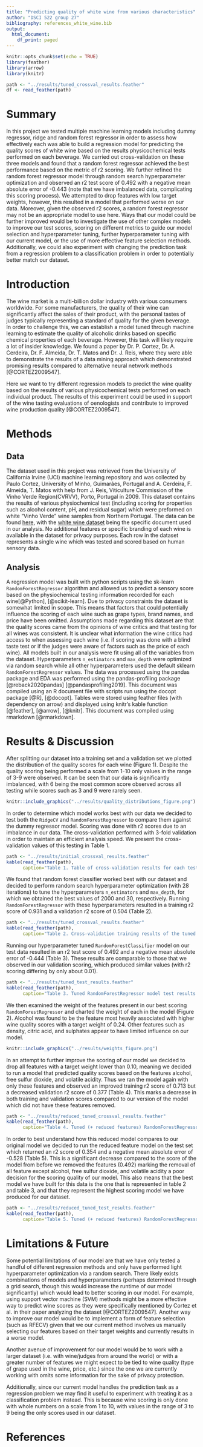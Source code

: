 ```yaml
---
title: "Predicting quality of white wine from various characteristics"
author: "DSCI 522 group 27"
bibliography: references_white_wine.bib
output:
  html_document:
    df_print: paged
---
```


```r
knitr::opts_chunk$set(echo = TRUE)
library(feather)
library(arrow)
library(knitr)

path <- "../results/tuned_crossval_results.feather"
df <- read_feather(path)
```

# **Summary**

In this project we tested multiple machine learning models including dummy regressor, ridge and random forest regressor in order to assess how effectively each was able to build a regression model for predicting the quality scores of white wine based on the results physicochemical tests performed on each beverage. We carried out cross-validation on these three models and found that a random forest regressor achieved the best performance based on the metric of r2 scoring. We further refined the random forest regressor model through random search hyperparameter optimization and observed an r2 test score of 0.492 with a negative mean absolute error of -0.443 (note that we have imbalanced data, complicating this scoring process). We attempted to drop features with low target weights, however, this resulted in a model that performed worse on our data. Moreover, given the observed r2 scores, a random forest regressor may not be an appropriate model to use here. Ways that our model could be further improved would be to investigate the use of other complex models to improve our test scores, scoring on different metrics to guide our model selection and hyperparameter tuning, further hyperparameter tuning with our current model, or the use of more effective feature selection methods. Additionally, we could also experiment with changing the prediction task from a regression problem to a classification problem in order to potentially better match our dataset.

# **Introduction**

The wine market is a multi-billion dollar industry with various consumers worldwide. For some manufacturers, the quality of their wine can significantly affect the sales of their product, with the personal tastes of judges typically representing a standard of quality for the given beverage. In order to challenge this, we can establish a model tuned through machine learning to estimate the quality of alcoholic drinks based on specific chemical properties of each beverage. However, this task will likely require a lot of insider knowledge. We found a paper by Dr. P. Cortez, Dr. A. Cerdeira, Dr. F. Almeida, Dr. T. Matos and Dr. J. Reis, where they were able to demonstrate the results of a data mining approach which demonstrated promising results compared to alternative neural network methods [@CORTEZ2009547].

Here we want to try different regression models to predict the wine quality based on the results of various physicochemical tests performed on each individual product. The results of this experiment could be used in support of the wine tasting evaluations of oenologists and contribute to improved wine production quality [@CORTEZ2009547].

# **Methods**

## **Data**

The dataset used in this project was retrieved from the University of California Irvine (UCI) machine learning repository and was collected by Paulo Cortez, University of Minho, Guimarães, Portugal and A. Cerdeira, F. Almeida, T. Matos with help from J. Reis, Viticulture Commission of the Vinho Verde Region(CVRVV), Porto, Portugal in 2009. This dataset contains the results of various physiochemical test (including scoring for properties such as alcohol content, pH, and residual sugar) which were preformed on white "Vinho Verde" wine samples from Northern Portugal. The data can be found [here](https://archive.ics.uci.edu/ml/datasets/wine+quality), with the [white wine dataset](%5Bhttps://archive.ics.uci.edu/ml/machine-learning-databases/wine-quality/winequality-white.csv) being the specific document used in our analysis. No additional features or specific branding of each wine is available in the dataset for privacy purposes. Each row in the dataset represents a single wine which was tested and scored based on human sensory data.

## **Analysis**

A regression model was built with python scripts using the sk-learn `RandomForestRegressor` algorithm and allowed us to predict a sensory score based on the physiochemical testing information recorded for each wine[@Python], [@scikit-learn]. Due to privacy constraints the dataset is somewhat limited in scope. This means that factors that could potentially influence the scoring of each wine such as grape types, brand names, and price have been omitted. Assumptions made regarding this dataset are that the quality scores came from the opinions of wine critics and that testing for all wines was consistent. It is unclear what information the wine critics had access to when assessing each wine (i.e. if scoring was done with a blind taste test or if the judges were aware of factors such as the price of each wine). All models built in our analysis were fit using all of the variables from the dataset. Hyperparameters `n_estimators` and `max_depth` were optimized via random search while all other hyperparameters used the default sklearn `RandomForestRegressor` values. The data was processed using the pandas package and EDA was performed using the pandas-profiling package [@reback2020pandas] [@pandasprofiling2019]. This document was compiled using an R document file with scripts run using the docopt package [@R], [@docopt]. Tables were stored using feather files (with dependency on arrow) and displayed using knitr's kable function [@feather], [@arrow], [@knitr]. This document was compiled using rmarkdown [@rmarkdown].

# **Results & Discussion**

After splitting our dataset into a training set and a validation set we plotted the distribution of the quality scores for each wine (Figure 1). Despite the quality scoring being performed a scale from 1-10 only values in the range of 3-9 were observed. It can be seen that our data is significantly imbalanced, with 6 being the most common score observed across all testing while scores such as 3 and 9 were rarely seen.

```r
knitr::include_graphics("../results/quality_distributions_figure.png")
```

In order to determine which model works best with our data we decided to test both the `RidgeCV` and `RandomForestRegressor` to compare them against the dummy regressor model. Scoring was done with r2 scores due to an imbalance in our data. The cross-validation performed with 3-fold validation in order to maintain an efficient analysis speed. We present the cross-validation values of this testing in Table 1.

```r
path <- "../results/initial_crossval_results.feather"
kable(read_feather(path),
      caption="Table 1. Table of cross-validation results for each tested model")
```

We found that random forest classifier worked best with our dataset and decided to perform random search hyperparameter optimization (with 28 iterations) to tune the hyperparameters `n_estimators` and `max_depth`, for which we obtained the best values of 2000 and 30, respectively. Running `RandomForestRegressor` with these hyperparameters resulted in a training r2 score of 0.931 and a validation r2 score of 0.504 (Table 2).

```r
path <- "../results/tuned_crossval_results.feather"
kable(read_feather(path),
      caption="Table 2. Cross-validation training results of the tuned random forest regression model")
```

Running our hyperparameter tuned `RandomForestClassifier` model on our test data resulted in an r2 test score of 0.492 and a negative mean absolute error of -0.444 (Table 3). These results are comparable to those that we observed in our validation scoring, which produced similar values (with r2 scoring differing by only about 0.01).

```r
path <- "../results/tuned_test_results.feather"
kable(read_feather(path),
      caption="Table 3. Tuned RandomForestRegressor model test results.")
```

We then examined the weight of the features present in our best scoring `RandomForestRegressor` and charted the weight of each in the model (Figure 2). Alcohol was found to be the feature most heavily associated with higher wine quality scores with a target weight of 0.24. Other features such as density, citric acid, and sulphates appear to have limited influence on our model.

```r
knitr::include_graphics("../results/weights_figure.png")
```

In an attempt to further improve the scoring of our model we decided to drop all features with a target weight lower than 0.10, meaning we decided to run a model that predicted quality scores based on the features alcohol, free sulfur dioxide, and volatile acidity. Thus we ran the model again with only these features and observed an improved training r2 score of 0.713 but a decreased validation r2 score of 0.377 (Table 4). This marks a decrease in both training and validation scores compared to our version of the model which did not have these features removed.

```r
path <- "../results/reduced_tuned_crossval_results.feather"
kable(read_feather(path),
      caption="Table 4. Tuned (+ reduced features) RandomForestRegressor Cross-validation training results.")
```

In order to best understand how this reduced model compares to our original model we decided to run the reduced feature model on the test set which returned an r2 score of 0.354 and a negative mean absolute error of -0.528 (Table 5). This is a significant decrease compared to the score of the model from before we removed the features (0.492) marking the removal of all feature except alcohol, free sulfur dioxide, and volatile acidity a poor decision for the scoring quality of our model. This also means that the best model we have built for this data is the one that is represented in table 2 and table 3, and that they represent the highest scoring model we have produced for our dataset.

```r
path <- "../results/reduced_tuned_test_results.feather"
kable(read_feather(path),
      caption="Table 5. Tuned (+ reduced features) RandomForestRegressor model test results.")
```

# Limitations & Future

Some potential limitations of our model are that we have only tested a handful of different regression methods and only have performed light hyperparameter optimization via a random search. There likely exists combinations of models and hyperparameters (perhaps determined through a grid search, though this would increase the runtime of our model significantly) which would lead to better scoring in our model. For example, using support vector machine (SVM) methods might be a more effective way to predict wine scores as they were specifically mentioned by Cortez et al. in their paper analyzing the dataset [@CORTEZ2009547]. Another way to improve our model would be to implement a form of feature selection (such as RFECV) given that we our current method involves us manually selecting our features based on their target weights and currently results in a worse model.

Another avenue of improvement for our model would be to work with a larger dataset (i.e. with wine/judges from around the world) or with a greater number of features we might expect to be tied to wine quality (type of grape used in the wine, price, etc.) since the one we are currently working with omits some information for the sake of privacy protection.

Additionally, since our current model handles the prediction task as a regression problem we may find it useful to experiment with treating it as a classification problem instead. This is because wine scoring is only done with whole numbers on a scale from 1 to 10, with values in the range of 3 to 9 being the only scores used in our dataset.

# References
